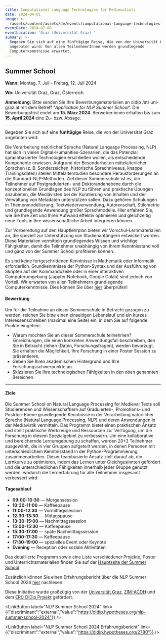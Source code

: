 ```yaml
---
title: Computational Language Technologies for Medievalists
date: 2024-04-01
image: >-
  /assets/content/assets/de/events/computational-language-technologies-for-medievalists/image.jpg
eventDate: 2024-07-08
eventLocation: 'Graz (Universität Graz) '
summary: >-
  Begeben Sie sich auf eine fünftägige Reise, die von der Universität Graz
  angeboten wird: Von allen TeilnehmerInnen werden grundlegende
  Computerkenntnisse erwartet.
---
```

## Summer School

**Wann:** Montag, 7. Juli - Freitag, 12. Juli 2024

**Wo:** Universität Graz, Graz, Österreich

**Anmeldung:** Bitte senden Sie Ihre Bewerbungsmaterialien an didip /at/ uni-graz.at mit dem Betreff “*Application for NLP Summer School*“. Die Bewerbungsfrist endet am **15. März 2024**. Berweber:innen erhalten bis zum **15. April 2024** eine Zu- bzw. Absage.

---

Begeben Sie sich auf eine **fünftägige** Reise, die von der Universität Graz angeboten wird:

Die Verarbeitung natürlicher Sprache (Natural Language Processing, NLP) hat sich in vielen Digital-Humanities-Szenarien, die das Potenzial sprachbasierter Technologien erschließen wollen, als entscheidende Komponente erwiesen. Aufgrund der Besonderheiten mittelalterlicher Sprachen (z. B. Sonderzeichen, historische Sprachniveaus, knappe Trainingsdaten) stellen Mittelalterstudien besondere Herausforderungen an die Standard-NLP-Methoden. Ziel dieser Sommerschule ist es, die Teilnehmer auf Postgraduierten- und Doktorandenebene durch die konzeptionellen Grundlagen des NLP zu führen und praktische Übungen anzubieten, die Mediävisten bei der Kuratierung von Inhalten und der Verwaltung von Metadaten unterstützen sollen. Dazu gehören Schulungen in Themenmodellierung, Textwiederverwendung, Autorenschaft, Stilometrie und grundlegende Anwendung großer Sprachmodelle. Hier erfahren Sie, wie Sie Ihre Zeit und Ihren Aufwand effektiv optimieren und gleichzeitig neue Tools in Ihre wissenschaftliche Arbeit integrieren können.

Zur Vorbereitung auf den Hauptlehrplan bieten wir Vorschul-Lernmaterialien an, die speziell zur Unterstützung von Studienanfängern entwickelt wurden. Diese Materialien vermitteln grundlegendes Wissen und wichtige Fähigkeiten, damit die Teilnehmer unabhängig von ihrem Kenntnisstand voll und ganz von der Summer School profitieren können.

Es sind keine fortgeschrittenen Kenntnisse in Mathematik oder Informatik erforderlich. Grundkenntnisse der Python-Syntax und der Ausführung von Skripten auf der Kommandozeile oder in einer interaktiven Computerumgebung (Jupyter Notebook, Google Colab) sind jedoch von Vorteil. Wir erwarten von allen Teilnehmern grundlegende Computerkenntnisse. Dies können Sie über [hier](https://docs.google.com/document/d/1LA-OymkugzrgwwiTW2CNvFCM3Pfo18SypyhRb8FbXeQ/edit?usp=drive_link) überprüfen!

#### Bewerbung

Um für die Teilnahme an dieser Sommerschule in Betracht gezogen zu werden, reichen Sie bitte einen einseitigen Lebenslauf und ein kurzes Interessenschreiben (maximal eine Seite) ein, in dem Sie auf folgende Punkte eingehen:

* Warum möchten Sie an dieser Sommerschule teilnehmen?\
  Einreichungen, die einen konkreten Anwendungsfall beschreiben, den Sie in Betracht ziehen (Daten, Forschungsfragen), werden bevorzugt. Sie erhalten die Möglichkeit, Ihre Forschung in einer Poster Session zu präsentieren.
* Geben Sie Ihren akademischen Hintergrund und Ihre Forschungsschwerpunkte an.
* Skizzieren Sie Ihre technologischen Fähigkeiten in den oben genannten Bereichen.

---

#### Ziele

Die Summer School on Natural Language Processing for Medieval Texts soll Studierenden und Wissenschaftlern auf Graduierten-, Promotions- und Postdoc-Ebene grundlegende Kenntnisse in der Verarbeitung natürlicher Sprache (Natural Language Processing, NLP) und deren Anwendungen in der Mediävistik vermitteln. Das Programm bietet einen praktischen Ansatz und stellt praktische Werkzeuge und Ressourcen zur Verfügung, um die Forschung in diesem Spezialgebiet zu verbessern. Um eine kollaborative und bereichernde Lernumgebung zu schaffen, werden 20+2 Teilnehmer ausgewählt, die in vier Gruppen aufgeteilt werden, in denen Personen mit unterschiedlichem Kenntnisstand in der Python-Programmierung zusammenarbeiten. Dieser teambasierte Ansatz zielt darauf ab, die Lernkurve zu optimieren, indem das Lernen unter Gleichgesinnten gefördert und die unterschiedlichen Fähigkeiten innerhalb jeder Gruppe genutzt werden, wodurch die Lernerfahrung für alle Teilnehmer insgesamt verbessert wird.

#### Tagesablauf

* **09:00-10:30** — Morgensession
* **10:30-11:00** — Kaffeepause
* **11:00-12:30** — Vormittagssession
* **12:30-13:30** — Mittagspause
* **13:30-15:00** — Nachmittagssession
* **15:00-15:30** — Kaffeepause
* **15:30-17:00** — späte Nachmittagssession
* **17:00-17:30** — Kaffeepause
* **17:30-19:00** — spezielles Event oder Keynote
* **Evening** — Reception oder soziale Aktivitäten

Das detaillierte Programm sowie eine Liste verschiedener Projekte, Poster und Unterrichtsmaterialien finden Sie auf der [Hauptseite der Summer School](https://didip.hypotheses.org/nlp-summer-school-2024).

Zusätzlich können Sie einen Erfahrungsbericht über die NLP Summer School 2024 [hier](https://didip.hypotheses.org/2780) nachlesen.

Diese Initiative wurde großzügig von der [Universität Graz](https://uni-graz.at/), [ZIM-ACDH](https://informationsmodellierung.uni-graz.at/) und dem [ERC DiDip Projekt](https://didip.eu/) gefördert.

<LinkButton label="NLP Summer School 2024" link={{"discriminant":"external","value":"https://didip.hypotheses.org/nlp-summer-school-2024"}} />

<LinkButton label="NLP Summer School 2024 Erfahrungsbericht" link={{"discriminant":"external","value":"https://didip.hypotheses.org/2780"}} />
